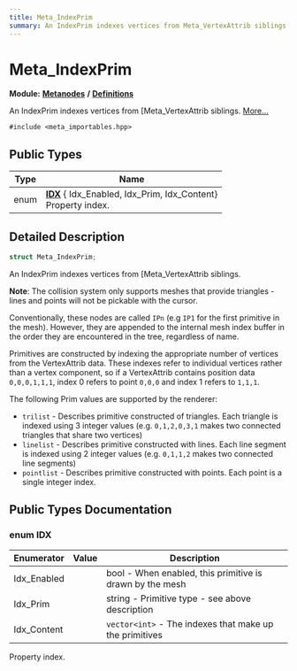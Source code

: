 ```yaml
---
title: Meta_IndexPrim
summary: An IndexPrim indexes vertices from Meta_VertexAttrib siblings. 
---
```


# Meta_IndexPrim

**Module:** **[Metanodes](../../modules/metanodes/index.mdx)** **/** **[Definitions](../../modules/metanodes/definitions.mdx)**

An IndexPrim indexes vertices from [Meta_VertexAttrib siblings.  [More...](#detailed-description)

`#include <meta_importables.hpp>`

## Public Types

| Type           | Name           |
| -------------- | -------------- |
| enum| **[IDX](#enum-idx)** { Idx_Enabled, Idx_Prim, Idx_Content}<br />Property index.  |

## Detailed Description

```cpp
struct Meta_IndexPrim;
```

An IndexPrim indexes vertices from [Meta_VertexAttrib siblings. 

**Note**: The collision system only supports meshes that provide triangles - lines and points will not be pickable with the cursor. 

Conventionally, these nodes are called `IPn` (e.g `IP1` for the first primitive in the mesh). However, they are appended to the internal mesh index buffer in the order they are encountered in the tree, regardless of name.

Primitives are constructed by indexing the appropriate number of vertices from the VertexAttrib data. These indexes refer to individual vertices rather than a vertex component, so if a VertexAttrib contains position data `0,0,0,1,1,1`, index 0 refers to point `0,0,0` and index 1 refers to `1,1,1`.

The following Prim values are supported by the renderer:

* `trilist` - Describes primitive constructed of triangles. Each triangle is indexed using 3 integer values (e.g. `0,1,2,0,3,1` makes two connected triangles that share two vertices)
* `linelist` - Describes primitive constructed with lines. Each line segment is indexed using 2 integer values (e.g. `0,1,1,2` makes two connected line segments)
* `pointlist` - Describes primitive constructed with points. Each point is a single integer index.

## Public Types Documentation

### enum IDX

| Enumerator | Value | Description |
| ---------- | ----- | ----------- |
| Idx_Enabled | | bool - When enabled, this primitive is drawn by the mesh   |
| Idx_Prim | | string - Primitive type - see above description   |
| Idx_Content | | `vector<int>` - The indexes that make up the primitives   |

Property index. 
